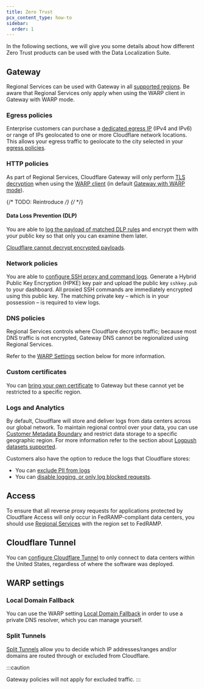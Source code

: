 ```yaml
---
title: Zero Trust
pcx_content_type: how-to
sidebar:
  order: 1
---
```



In the following sections, we will give you some details about how different Zero Trust products can be used with the Data Localization Suite.

## Gateway

Regional Services can be used with Gateway in all [supported regions](/data-localization/region-support/). Be aware that Regional Services only apply when using the WARP client in Gateway with WARP mode.

### Egress policies

Enterprise customers can purchase a [dedicated egress IP](/cloudflare-one/policies/gateway/egress-policies/dedicated-egress-ips/) (IPv4 and IPv6) or range of IPs geolocated to one or more Cloudflare network locations.
This allows your egress traffic to geolocate to the city selected in your [egress policies](/cloudflare-one/policies/gateway/egress-policies/).

### HTTP policies

As part of Regional Services, Cloudflare Gateway will only perform [TLS decryption](/cloudflare-one/policies/gateway/http-policies/tls-decryption/) when using the [WARP client](/cloudflare-one/connections/connect-devices/warp/) (in default [Gateway with WARP mode](/cloudflare-one/connections/connect-devices/warp/configure-warp/warp-modes/)).

{/* TODO: Reintroduce */}
{/* <Render file="gateway/disable-udp" product="cloudflare-one" /> */}

#### Data Loss Prevention (DLP)

You are able to [log the payload of matched DLP rules](/cloudflare-one/policies/data-loss-prevention/dlp-policies/logging-options/#log-the-payload-of-matched-rules/) and encrypt them with your public key so that only you can examine them later.

[Cloudflare cannot decrypt encrypted payloads](/cloudflare-one/policies/data-loss-prevention/dlp-policies/logging-options/#data-privacy).

### Network policies

You are able to [configure SSH proxy and command logs](/cloudflare-one/policies/gateway/network-policies/ssh-logging/). Generate a Hybrid Public Key Encryption (HPKE) key pair and upload the public key `sshkey.pub` to your dashboard. All proxied SSH commands are immediately encrypted using this public key. The matching private key – which is in your possession – is required to view logs.

### DNS policies

Regional Services controls where Cloudflare decrypts traffic; because most DNS traffic is not encrypted, Gateway DNS cannot be regionalized using Regional Services.

Refer to the [WARP Settings](/data-localization/how-to/zero-trust/#warp-settings) section below for more information.

### Custom certificates

You can [bring your own certificate](/cloudflare-one/connections/connect-devices/user-side-certificates/custom-certificate/) to Gateway but these cannot yet be restricted to a specific region.

### Logs and Analytics

By default, Cloudflare will store and deliver logs from data centers across our global network. To maintain regional control over your data, you can use [Customer Metadata Boundary](/data-localization/metadata-boundary/) and restrict data storage to a specific geographic region. For more information refer to the section about [Logpush datasets supported](/data-localization/metadata-boundary/logpush-datasets/).

Customers also have the option to reduce the logs that Cloudflare stores:

- You can [exclude PII from logs](/cloudflare-one/insights/logs/gateway-logs/manage-pii/)
- You can [disable logging, or only log blocked requests](/cloudflare-one/insights/logs/gateway-logs/#selective-logging).

## Access

To ensure that all reverse proxy requests for applications protected by Cloudflare Access will only occur in FedRAMP-compliant data centers, you should use [Regional Services](/data-localization/regional-services/get-started/) with the region set to FedRAMP.

## Cloudflare Tunnel

You can [configure Cloudflare Tunnel](/cloudflare-one/connections/connect-networks/configure-tunnels/tunnel-run-parameters/#region) to only connect to data centers within the United States, regardless of where the software was deployed.

## WARP settings

### Local Domain Fallback

You can use the WARP setting [Local Domain Fallback](/cloudflare-one/connections/connect-devices/warp/configure-warp/route-traffic/local-domains/) in order to use a private DNS resolver, which you can manage yourself.

### Split Tunnels

[Split Tunnels](/cloudflare-one/connections/connect-devices/warp/configure-warp/route-traffic/split-tunnels/) allow you to decide which IP addresses/ranges and/or domains are routed through or excluded from Cloudflare.

:::caution

Gateway policies will not apply for excluded traffic.
:::
